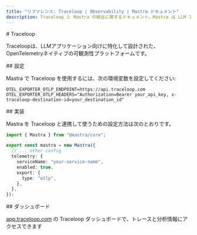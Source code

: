 ```yaml
---
title: "リファレンス: Traceloop | Observability | Mastra ドキュメント"
description: Traceloop と Mastra の統合に関するドキュメント。Mastra は LLM アプリケーション向けの OpenTelemetry ネイティブなオブザーバビリティプラットフォームです。
---
```


<div id="traceloop">
  # Traceloop
</div>

Traceloopは、LLMアプリケーション向けに特化して設計された、OpenTelemetryネイティブの可観測性プラットフォームです。

<div id="configuration">
  ## 設定
</div>

Mastra で Traceloop を使用するには、次の環境変数を設定してください:

```env
OTEL_EXPORTER_OTLP_ENDPOINT=https://api.traceloop.com
OTEL_EXPORTER_OTLP_HEADERS="Authorization=Bearer your_api_key, x-traceloop-destination-id=your_destination_id"
```


<div id="implementation">
  ## 実装
</div>

Mastra を Traceloop と連携して使うための設定方法は次のとおりです。

```typescript
import { Mastra } from "@mastra/core";

export const mastra = new Mastra({
  // ... other config
  telemetry: {
    serviceName: "your-service-name",
    enabled: true,
    export: {
      type: "otlp",
    },
  },
});
```


<div id="dashboard">
  ## ダッシュボード
</div>

[app.traceloop.com](https://app.traceloop.com) の Traceloop ダッシュボードで、トレースと分析情報にアクセスできます